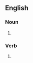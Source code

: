 ==English==

===Noun===
{{head|en|noun form}}

# {{plural of|metaphor|lang=en}}

===Verb===
{{head|en|verb form}}

# {{en-third-person singular of|metaphor}}